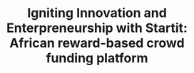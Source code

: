 ---
title: "Igniting Innovation and Enterpreneurship with Startit: African reward-based crowd funding platform"
publishedAt: "2024-04-08"
images:
  - "/images/projects/startit/startit.png"
  - "/images/projects/startit/startit-4.png"
  - "/images/projects/startit/startit-1.png"
  - "/images/projects/startit/startit-3.png"
---